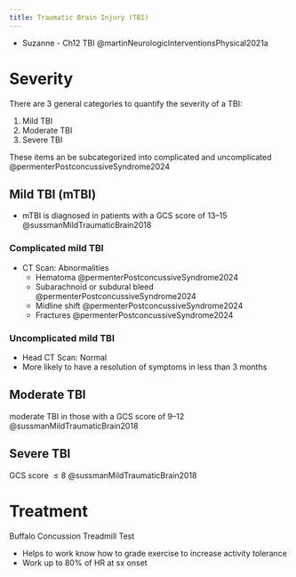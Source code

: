 ```yaml
---
title: Traumatic Brain Injury (TBI)
---
```


:::{.callout title="Resources"}

- Suzanne - Ch12 TBI @martinNeurologicInterventionsPhysical2021a 
:::



# Severity

There are 3 general categories to quantify the severity of a TBI:

1. Mild TBI
1. Moderate TBI
1. Severe TBI

These items an be subcategorized into complicated and uncomplicated @permenterPostconcussiveSyndrome2024


## Mild TBI (mTBI)

- mTBI is diagnosed in patients with a GCS score of 13–15 @sussmanMildTraumaticBrain2018 

:::{layout-ncol="2"}

### Complicated mild TBI

- CT Scan: Abnormalities
    - Hematoma @permenterPostconcussiveSyndrome2024 
    - Subarachnoid or subdural bleed @permenterPostconcussiveSyndrome2024 
    - Midline shift @permenterPostconcussiveSyndrome2024 
    - Fractures @permenterPostconcussiveSyndrome2024 

### Uncomplicated mild TBI

- Head CT Scan: Normal
- More likely to have a resolution of symptoms in less than 3 months

:::

## Moderate TBI
moderate TBI in those with a GCS score of 9–12 @sussmanMildTraumaticBrain2018

## Severe TBI
GCS score $\leq 8$ @sussmanMildTraumaticBrain2018





# Treatment

Buffalo Concussion Treadmill Test

- Helps to work know how to grade exercise to increase activity tolerance
- Work up to 80% of HR at sx onset
